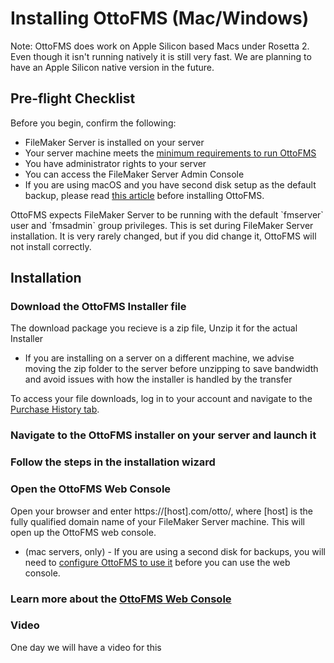 
# Installing OttoFMS (Mac/Windows)

Note: OttoFMS does work on Apple Silicon based Macs under Rosetta 2. Even though it isn't running natively it is still very fast. We are planning to have an Apple Silicon native version in the future.

## Pre-flight Checklist

Before you begin, confirm the following:

- FileMaker Server is installed on your server
- Your server machine meets the [minimum requirements to run OttoFMS](/tech-specs)
- You have administrator rights to your server
- You can access the FileMaker Server Admin Console
- If you are using macOS and you have second disk setup as the default backup, please read [this article](/guides/mac-second-disk) before installing OttoFMS.

<Callout type="warning">
	OttoFMS expects FileMaker Server to be running with the default `fmserver`
	user and `fmsadmin` group privileges. This is set during FileMaker Server
	installation. It is very rarely changed, but if you did change it, OttoFMS
	will not install correctly.
</Callout>

## Installation

<Steps>

### Download the OttoFMS Installer file

The download package you recieve is a zip file, Unzip it for the actual Installer

- If you are installing on a server on a different machine, we advise moving the zip folder to the server before unzipping to save bandwidth and avoid issues with how the installer is handled by the transfer

To access your file downloads, log in to your account and navigate to the [Purchase History tab](https://www.geistinteractive.com/account/?_gl=1*vbuibo*_ga*MjEyNjIwMjQxOC4xNjkzNDIzOTk0*_ga_XSEJBWFBW9*MTY5NDgxNzQ3MC4xMC4xLjE2OTQ4MTg1NTQuMC4wLjA.#tab-id-2).

### Navigate to the OttoFMS installer on your server and launch it

### Follow the steps in the installation wizard

### Open the OttoFMS Web Console

Open your browser and enter https://[host].com/otto/, where [host] is the fully qualified domain name of your FileMaker Server machine. This will open up the OttoFMS web console.

- (mac servers, only) - If you are using a second disk for backups, you will need to [configure OttoFMS to use it](/guides/mac-second-disk) before you can use the web console.

### Learn more about the [OttoFMS Web Console](/otto-console/dashboard)

 </Steps>

### Video

One day we will have a video for this
